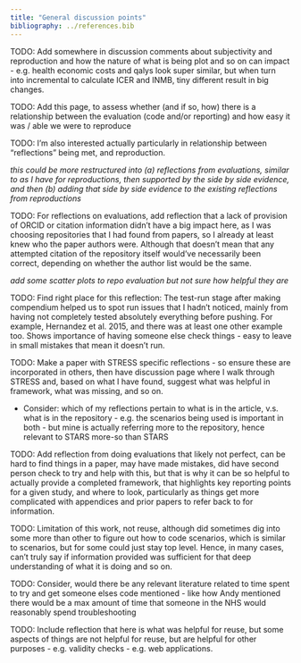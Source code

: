 ```yaml
---
title: "General discussion points"
bibliography: ../references.bib
---
```


TODO: Add somewhere in discussion comments about subjectivity and reproduction and how the nature of what is being plot and so on can impact - e.g. health economic costs and qalys look super similar, but when turn into incremental to calculate ICER and INMB, tiny different result in big changes.

TODO: Add this page, to assess whether (and if so, how) there is a relationship between the evaluation (code and/or reporting) and how easy it was / able we were to reproduce

TODO: I'm also interested actually particularly in relationship between "reflections" being met, and reproduction.

*this could be more restructured into (a) reflections from evaluations, similar to as I have for reproductions, then supported by the side by side evidence, and then (b) adding that side by side evidence to the existing reflections from reproductions*

TODO: For reflections on evaluations, add reflection that a lack of provision of ORCID or citation information didn't have a big impact here, as I was choosing repositories that I had found from papers, so I already at least knew who the paper authors were. Although that doesn't mean that any attempted citation of the repository itself would've necessarily been correct, depending on whether the author list would be the same.

*add some scatter plots to repo evaluation but not sure how helpful they are*

TODO: Find right place for this reflection: The test-run stage after making compendium helped us to spot run issues that I hadn't noticed, mainly from having not completely tested absolutely everything before pushing. For example, Hernandez et al. 2015, and there was at least one other example too. Shows importance of having someone else check things - easy to leave in small mistakes that mean it doesn't run.

TODO: Make a paper with STRESS specific reflections - so ensure these are incorporated in others, then have discussion page where I walk through STRESS and, based on what I have found, suggest what was helpful in framework, what was missing, and so on.

* Consider: which of my reflections pertain to what is in the article, v.s. what is in the repository - e.g. the scenarios being used is important in both - but mine is actually referring more to the repository, hence relevant to STARS more-so than STARS

TODO: Add reflection from doing evaluations that likely not perfect, can be hard to find things in a paper, may have made mistakes, did have second person check to try and help with this, but that is why it can be so helpful to actually provide a completed framework, that highlights key reporting points for a given study, and where to look, particularly as things get more complicated with appendices and prior papers to refer back to for information.

TODO: Limitation of this work, not reuse, although did sometimes dig into some more than other to figure out how to code scenarios, which is similar to scenarios, but for some could just stay top level. Hence, in many cases, can't truly say if information provided was sufficient for that deep understanding of what it is doing and so on.

TODO: Consider, would there be any relevant literature related to time spent to try and get someone elses code mentioned - like how Andy mentioned there would be a max amount of time that someone in the NHS would reasonably spend troubleshooting

TODO: Include reflection that here is what was helpful for reuse, but some aspects of things are not helpful for reuse, but are helpful for other purposes - e.g. validity checks - e.g. web applications.